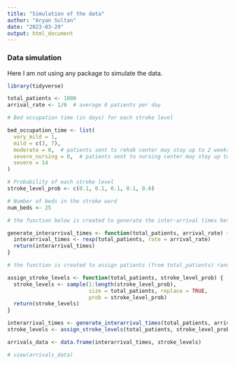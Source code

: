 ```yaml
---
title: "Simulation of the data"
author: "Aryan Sultan"
date: "2023-03-29"
output: html_document
---
```



### Data simulation


Here I am not using any package to simulate the data.

```r
library(tidyverse)

total_patients <- 1000
arrival_rate <- 1/6  # average 6 patients per day

# Bed occupation time (in days) for each stroke level

bed_occupation_time <- list(
  very_mild = 1,
  mild = c(3, 7),
  moderate = 0,  # patients sent to rehab center may stay up to 2 weeks in the ward
  severe_nursing = 0,  # patients sent to nursing center may stay up to 2 weeks
  severe = 14
)

# Probability of each stroke level
stroke_level_prob <- c(0.1, 0.1, 0.1, 0.1, 0.6)

# Number of beds in the stroke ward
num_beds <- 25

```

```r

# the function below is created to generate the inter-arrival times between the patients.

generate_interarrival_times <- function(total_patients, arrival_rate) {
  interarrival_times <- rexp(total_patients, rate = arrival_rate)
  return(interarrival_times)
}

# the function is created to assign patients (from total_patients) randomly a stroke level. This assignment is based on the probabilities defined in the storke_level_prob. 

assign_stroke_levels <- function(total_patients, stroke_level_prob) {
  stroke_levels <- sample(1:length(stroke_level_prob), 
                          size = total_patients, replace = TRUE,
                          prob = stroke_level_prob)
  return(stroke_levels)
}

interarrival_times <- generate_interarrival_times(total_patients, arrival_rate)
stroke_levels <- assign_stroke_levels(total_patients, stroke_level_prob)

arrivals_data <- data.frame(interarrival_times, stroke_levels)

# view(arrivals_data)


```

